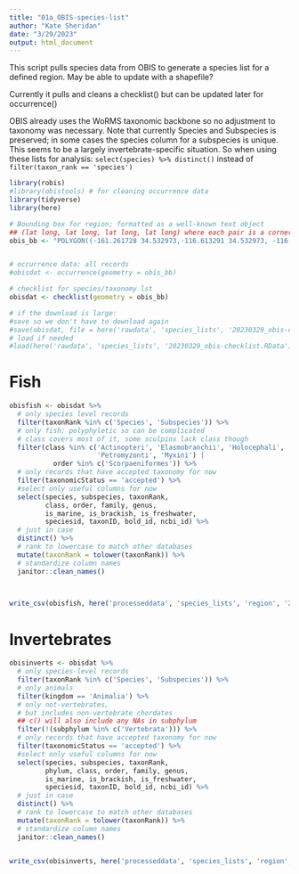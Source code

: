 ```yaml
---
title: "01a_OBIS-species-list"
author: "Kate Sheridan"
date: "3/29/2023"
output: html_document
---
```


This script pulls species data from OBIS to generate a species list for a defined region.
May be able to update with a shapefile?

Currently it pulls and cleans a checklist() but can be updated later for occurrence()

OBIS already uses the WoRMS taxonomic backbone so no adjustment to taxonomy was necessary.
Note that currently Species and Subspecies is preserved; in some cases the species column for a subspecies is unique. This seems to be a largely invertebrate-specific situation. 
So when using these lists for analysis: `select(species) %>% distinct()` instead of `filter(taxon_rank == 'species')`

```r
library(robis)
#library(obistools) # for cleaning occurrence data
library(tidyverse)
library(here)
```

```r
# Bounding box for region; formatted as a well-known text object
## (lat long, lat long, lat long, lat long) where each pair is a corner of the bounding box, then closed
obis_bb <- "POLYGON((-161.261728 34.532973,-116.613291 34.532973, -116.613291 62.729976, -161.261728 62.729976, -161.261728 34.532973))"


# occurrence data: all records
#obisdat <- occurrence(geometry = obis_bb)

# checklist for species/taxonomy lst
obisdat <- checklist(geometry = obis_bb)

# if the download is large:
#save so we don't have to download again
#save(obisdat, file = here('rawdata', 'species_lists', '20230329_obis-checklist.RData'))
# load if needed
#load(here('rawdata', 'species_lists', '20230329_obis-checklist.RData'))
```



# Fish

```r
obisfish <- obisdat %>%
  # only species level records
  filter(taxonRank %in% c('Species', 'Subspecies')) %>%
  # only fish; polyphyletic so can be complicated
  # class covers most of it, some sculpins lack class though
  filter(class %in% c('Actinopteri', 'Elasmobranchii', 'Holocephali',
                      'Petromyzonti', 'Myxini') |
           order %in% c('Scorpaeniformes')) %>%
  # only records that have accepted taxonomy for now
  filter(taxonomicStatus == 'accepted') %>%
  #select only useful columns for now
  select(species, subspecies, taxonRank,
         class, order, family, genus, 
         is_marine, is_brackish, is_freshwater,
         speciesid, taxonID, bold_id, ncbi_id) %>%
  # just in case
  distinct() %>%
  # rank to lowercase to match other databases
  mutate(taxonRank = tolower(taxonRank)) %>%
  # standardize column names
  janitor::clean_names()
  


write_csv(obisfish, here('processeddata', 'species_lists', 'region', '20230329_obis-fish.csv'))
```


# Invertebrates

```r
obisinverts <- obisdat %>%
  # only species-level records
  filter(taxonRank %in% c('Species', 'Subspecies')) %>%
  # only animals
  filter(kingdom == 'Animalia') %>%
  # only not-vertebrates, 
  # but includes non-vertebrate chordates
  ## c() will also include any NAs in subphylum
  filter(!(subphylum %in% c('Vertebrata'))) %>%
  # only records that have accepted taxonomy for now
  filter(taxonomicStatus == 'accepted') %>%
  #select only useful columns for now
  select(species, subspecies, taxonRank,
         phylum, class, order, family, genus, 
         is_marine, is_brackish, is_freshwater,
         speciesid, taxonID, bold_id, ncbi_id) %>%
  # just in case
  distinct() %>%
  # rank to lowercase to match other databases
  mutate(taxonRank = tolower(taxonRank)) %>%
  # standardize column names
  janitor::clean_names()


write_csv(obisinverts, here('processeddata', 'species_lists', 'region', '20230329_obis-invertebrates.csv'))

```

